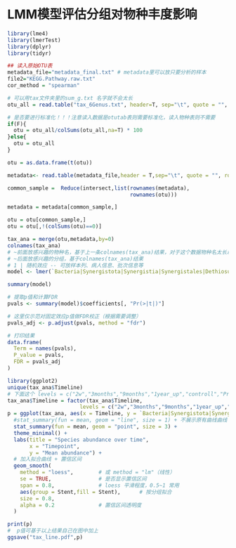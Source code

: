 # LMM模型评估分组对物种丰度影响

```r
library(lme4)
library(lmerTest)
library(dplyr)
library(tidyr)
```

```r
## 读入原始OTU表
metadata_file="metadata_final.txt" # metadata里可以放只要分析的样本
file2="KEGG.Pathway.raw.txt"
cor_method = "spearman"

# 可以用tax文件夹里的sum_g.txt 名字就不会太长
otu_all = read.table("tax_6Genus.txt", header=T, sep="\t", quote = "", row.names=1, comment.char="")

# 是否要进行标准化！！！注意读入数据是otutab表则需要标准化，读入物种表则不需要
if(F){
  otu = otu_all/colSums(otu_all,na=T) * 100
}else{
  otu = otu_all
}

otu = as.data.frame(t(otu))

metadata<- read.table(metadata_file,header = T,sep="\t", quote = "", row.names=1, comment.char="")

common_sample =  Reduce(intersect,list(rownames(metadata),
                                       rownames(otu)))

metadata = metadata[common_sample,]

otu = otu[common_sample,]
otu = otu[,!(colSums(otu)==0)]

tax_ana = merge(otu,metadata,by=0)
colnames(tax_ana)
# ~前面放感兴趣的物种名，基于上一条colnames(tax_ana)结果，对于这个数据物种名太长以及包含特殊字符，需要用反引号引起来
# ~后面放感兴趣的分组，基于colnames(tax_ana)结果
# 1 | 随机效应 -- 可放样本列、病人信息、批次信息等
model <- lmer(`Bacteria|Synergistota|Synergistia|Synergistales|Dethiosulfovibrionaceae|Jonquetella` ~ Stent * Timeline + (1 | batch_effect), data = tax_ana)

summary(model)

# 提取p值和计算FDR
pvals <- summary(model)$coefficients[, "Pr(>|t|)"]

# 这里仅示范对固定效应p值做FDR校正（根据需要调整）
pvals_adj <- p.adjust(pvals, method = "fdr")

# 打印结果
data.frame(
  Term = names(pvals),
  P_value = pvals,
  FDR = pvals_adj
)
```

```r
library(ggplot2)
unique(tax_ana$Timeline)
# 下面这个 levels = c("2w","3months","9months","1year_up","controll","Presurgery") 顺序很重要，需要依据自己情况调整，决定了后面图形的x轴的顺序。
tax_ana$Timeline = factor(tax_ana$Timeline,
                       levels = c("2w","3months","9months","1year_up","controll","Presurgery"))
p = ggplot(tax_ana, aes(x = Timeline, y = `Bacteria|Synergistota|Synergistia|Synergistales|Dethiosulfovibrionaceae|Jonquetella`, color = Stent, group = Stent)) +
  #stat_summary(fun = mean, geom = "line", size = 1) + 不展示原有曲线曲线 
  stat_summary(fun = mean, geom = "point", size = 3) +
  theme_minimal() +
  labs(title = "Species abundance over time",
       x = "Timepoint",
       y = "Mean abundance") +
  # 加入拟合曲线 + 置信区间
  geom_smooth(
    method = "loess",        # 或 method = "lm"（线性）
    se = TRUE,               # 是否显示置信区间
    span = 0.8,              # loess 平滑程度，0.5~1 常用
    aes(group = Stent,fill = Stent),      # 按分组拟合
    size = 0.8,
    alpha = 0.2              # 置信区间透明度
  )

print(p)
#  p值可基于以上结果自己在图中加上
ggsave("tax_line.pdf",p)
```

